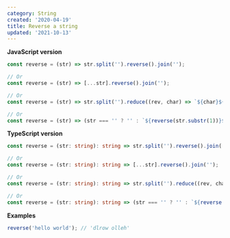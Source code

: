 ```yaml
---
category: String
created: '2020-04-19'
title: Reverse a string
updated: '2021-10-13'
---
```


**JavaScript version**

```js reverse.js
const reverse = (str) => str.split('').reverse().join('');

// Or
const reverse = (str) => [...str].reverse().join('');

// Or
const reverse = (str) => str.split('').reduce((rev, char) => `${char}${rev}`, '');

// Or
const reverse = (str) => (str === '' ? '' : `${reverse(str.substr(1))}${str.charAt(0)}`);
```

**TypeScript version**

```ts reverse.ts
const reverse = (str: string): string => str.split('').reverse().join('');

// Or
const reverse = (str: string): string => [...str].reverse().join('');

// Or
const reverse = (str: string): string => str.split('').reduce((rev, char) => `${char}${rev}`, '');

// Or
const reverse = (str: string): string => (str === '' ? '' : `${reverse(str.substr(1))}${str.charAt(0)}`);
```

**Examples**

```js examples.js
reverse('hello world'); // 'dlrow olleh'
```
